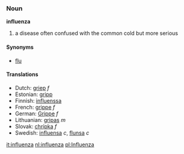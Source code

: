 ===Noun===
'''influenza'''

# a disease often confused with the common cold but more serious

====Synonyms====
*[[flu]]


====Translations====
*Dutch: [[griep]] ''f''
*Estonian: [[gripp]]
*Finnish: [[influenssa]]
*French: [[grippe]] ''f''
*German: [[Grippe]] ''f''
*Lithuanian: [[gripas]] ''m''
*Slovak: [[chrípka]] ''f''
*Swedish: [[influensa]] ''c'', [[flunsa]] ''c''

[[it:influenza]]
[[nl:influenza]]
[[pl:Influenza]]